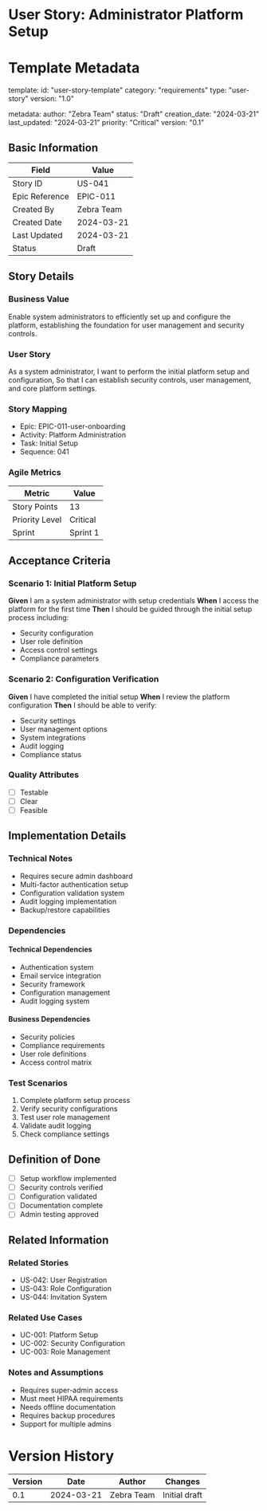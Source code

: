 # User Story: Administrator Platform Setup

# Template Metadata
template:
  id: "user-story-template"
  category: "requirements"
  type: "user-story"
  version: "1.0"

metadata:
  author: "Zebra Team"
  status: "Draft"
  creation_date: "2024-03-21"
  last_updated: "2024-03-21"
  priority: "Critical"
  version: "0.1"

## Basic Information
| Field | Value |
|-------|-------|
| Story ID | US-041 |
| Epic Reference | EPIC-011 |
| Created By | Zebra Team |
| Created Date | 2024-03-21 |
| Last Updated | 2024-03-21 |
| Status | Draft |

## Story Details
### Business Value
Enable system administrators to efficiently set up and configure the platform, establishing the foundation for user management and security controls.

### User Story
As a system administrator,
I want to perform the initial platform setup and configuration,
So that I can establish security controls, user management, and core platform settings.

### Story Mapping
- Epic: EPIC-011-user-onboarding
- Activity: Platform Administration
- Task: Initial Setup
- Sequence: 041

### Agile Metrics
| Metric | Value |
|--------|-------|
| Story Points | 13 |
| Priority Level | Critical |
| Sprint | Sprint 1 |

## Acceptance Criteria
### Scenario 1: Initial Platform Setup
**Given** I am a system administrator with setup credentials
**When** I access the platform for the first time
**Then** I should be guided through the initial setup process including:
- Security configuration
- User role definition
- Access control settings
- Compliance parameters

### Scenario 2: Configuration Verification
**Given** I have completed the initial setup
**When** I review the platform configuration
**Then** I should be able to verify:
- Security settings
- User management options
- System integrations
- Audit logging
- Compliance status

### Quality Attributes
- [ ] Testable
- [ ] Clear
- [ ] Feasible

## Implementation Details
### Technical Notes
- Requires secure admin dashboard
- Multi-factor authentication setup
- Configuration validation system
- Audit logging implementation
- Backup/restore capabilities

### Dependencies
#### Technical Dependencies
- Authentication system
- Email service integration
- Security framework
- Configuration management
- Audit logging system

#### Business Dependencies
- Security policies
- Compliance requirements
- User role definitions
- Access control matrix

### Test Scenarios
1. Complete platform setup process
2. Verify security configurations
3. Test user role management
4. Validate audit logging
5. Check compliance settings

## Definition of Done
- [ ] Setup workflow implemented
- [ ] Security controls verified
- [ ] Configuration validated
- [ ] Documentation complete
- [ ] Admin testing approved

## Related Information
### Related Stories
- US-042: User Registration
- US-043: Role Configuration
- US-044: Invitation System

### Related Use Cases
- UC-001: Platform Setup
- UC-002: Security Configuration
- UC-003: Role Management

### Notes and Assumptions
- Requires super-admin access
- Must meet HIPAA requirements
- Needs offline documentation
- Requires backup procedures
- Support for multiple admins

# Version History
| Version | Date | Author | Changes |
|---------|------|--------|----------|
| 0.1 | 2024-03-21 | Zebra Team | Initial draft |
